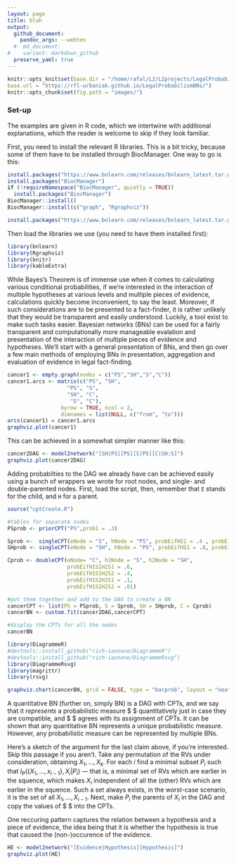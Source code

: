 ```yaml
---
layout: page
title: blah
output:
  github_document:
    pandoc_args: --webtex
  #  md_document:
#    variant: markdown_github
  preserve_yaml: true
---
```


```r
knitr::opts_knit$set(base.dir = "/home/rafal/L2/L2projects/LegalProbabilismBNs", 
base.url = "https://rfl-urbaniak.github.io/LegalProbabilismBNs/")
knitr::opts_chunk$set(fig.path = "images/")
```


### Set-up

The examples are given in R code, which we intertwine with additional explanations, which the reader is welcome to skip if they look familiar. 

First, you need to install the relevant R libraries. This is a bit tricky, because some of them have to be installed through BiocManager. One way to go is this:


\footnotesize
```r
install.packages("https://www.bnlearn.com/releases/bnlearn_latest.tar.gz", repos = NULL, type = "source")
install.packages("BiocManager")
if (!requireNamespace("BiocManager", quietly = TRUE))
  install.packages("BiocManager")
BiocManager::install()
BiocManager::install(c("graph", "Rgraphviz"))

install.packages("https://www.bnlearn.com/releases/bnlearn_latest.tar.gz", repos = NULL, type = "source")

```
\normalsize

Then load the libraries we use (you need to have them installed first):

```r
library(bnlearn)
library(Rgraphviz)
library(knitr)
library(kableExtra)
```



While Bayes's Theorem is of immense use when it comes to calculating various conditional probabilities, if we're interested in the interaction of multiple hypotheses at various levels and multiple pieces of evidence, calculations quickly become inconvenient, to say the least. Moreover, if such considerations are to be presented to a fact-finder, it is rather unlikely that they would be transparent and easily understood. Luckily, a tool exist to make such tasks easier. Bayesian networks (BNs) can be used for a fairly transparent and computationally more manageable evalation and presentation of the interaction of multiple pieces of evidence and hypotheses. We'll start with a general presentation of BNs, and then go over a few main methods of employing BNs in presentation, aggregation and evaluation of evidence in legal fact-finding.  





```r
cancer1 <- empty.graph(nodes = c("PS","SH","S","C"))
cancer1.arcs <- matrix(c("PS", "SH",
                   "PS", "S",
                   "SH", "C",
                    "S", "C"),
                 byrow = TRUE, ncol = 2,
                 dimnames = list(NULL, c("from", "to")))
arcs(cancer1) = cancer1.arcs
graphviz.plot(cancer1)
```


This can be achieved in a somewhat simpler manner like this:

```r
cancer2DAG <- model2network("[SH|PS][PS][S|PS][C|SH:S]")
graphviz.plot(cancer2DAG)
```



Adding probabilties to the DAG we already have can be achieved easily using a bunch of wrappers we wrote for root nodes, and single- and double-parented nodes. First, load the script, then, remember that `E` stands for the child, and `H` for a parent. 

\vspace{1mm}
\footnotesize
```r
source("cptCreate.R")

#tables for separate nodes
PSprob <- priorCPT("PS",prob1 = .3) 

Sprob <-  singleCPT(eNode = "S", hNode = "PS", probEifHS1 = .4 , probEifHS2 =  .2)
SHprob <- singleCPT(eNode = "SH", hNode = "PS", probEifHS1 = .8, probEifHS2 = .3)

Cprob <- doubleCPT(eNode= "C", h1Node = "S", h2Node = "SH",
                   probEifH1S1H2S1 = .6,
                   probEifH1S1H2S2 = .4,
                   probEifH1S2H2S1 = .1,
                   probEifH1S2H2S2 = .01)

#put them together and add to the DAG to create a BN
cancerCPT <- list(PS = PSprob, S = Sprob, SH = SHprob, C = Cprob)
cancerBN <- custom.fit(cancer2DAG,cancerCPT)

#display the CPTs for all the nodes
cancerBN
```
\normalsize

\vspace{1mm}
\footnotesize
```r
library(DiagrammeR)
#devtools::install_github("rich-iannone/DiagrammeR")
#devtools::install_github("rich-iannone/DiagrammeRsvg")
library(DiagrammeRsvg)
library(magrittr)
library(rsvg)

graphviz.chart(cancerBN, grid = FALSE, type = "barprob", layout = "neato", scale = c(1,1.5),  main="marginal probabilities for the cancer BN") 

```
\normalsize


A quantitative BN (further on, simply BN) is a DAG with CPTs, and we say that it *represents* a probabilistic measure $\mathsf{P} $ quantitatively just in case they are compatible, and $\mathsf{P} $ agrees with its assignment of CPTs. It can be shown that any quantitative BN represents a unique probabilistic measure.  However, any probabilistic measure can be represented by multiple BNs.

Here's a sketch of the argument for the last claim above, if you're interested. Skip this passage if you aren't. Take any permutation of the RVs under consideration, obtaining $X_1, \dots, X_k$. For each $i$ find a minimal subset $P_i$ such that $I_{\mathsf{P} {}}(\{X_1,\dots,x_{i-1}\},X_i\vert P_i)$ --- that is, a minimal set of RVs which are earlier in the squence, which makes $X_i$ independent of all the (other) RVs which are earlier in the squence. Such a set always exists, in the worst-case scenario, it is the set of all $X_1,\dots,X_{i-1}$. Next, make $P_i$ the parents of $X_i$ in the DAG and copy the values of $\mathsf{P} $ into the CPTs.




One reccuring pattern captures the relation between a hypothesis and a piece of evidence, the idea being that it is whether the hypothesis is true that caused the (non-)occurence of the evidence. 

\vspace{1mm}
\footnotesize
```r
HE <- model2network("[Evidence|Hypothesis][Hypothesis]")
graphviz.plot(HE)
```
\normalsize


